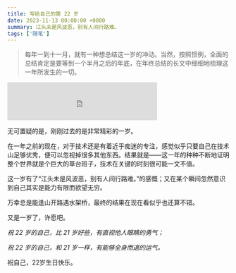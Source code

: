 ```yaml
---
title: 写给自己的第 22 岁
date: 2023-11-13 00:00:00 +0800
summary: 江头未是风波恶，别有人间行路难。
tags: ['随笔']
---
```


> 每年一到十一月，就有一种想总结这一岁的冲动。当然，按照惯例，全面的总结肯定是要等到一个半月之后的年底，在年终总结的长文中细细地梳理这一年所发生的一切。

<iframe frameborder="no" border="0" marginwidth="0" marginheight="0" width='340' height='86' src="https://music.163.com/outchain/player?type=2&id=441102588&auto=1&height=66"></iframe>

无可置疑的是，刚刚过去的是非常精彩的一岁。

在一年之前的现在，对于技术还是有着近乎痴迷的专注，感觉似乎只要自己在技术山足够优秀，便可以忽视掉很多其他东西。结果就是——这一年的种种不断地证明整个世界就是个巨大的草台班子，技术在关键的时刻很可能一文不值。

这一岁有了“江头未是风波恶，别有人间行路难。”的感慨；又在某个瞬间忽然意识到自己其实是能力有限而欲望无穷。

万幸总是能逢山开路遇水架桥，最终的结果在现在看似乎也还算不错。

又是一岁了，许愿吧。

*祝 22 岁的自己，比 21 岁好些，有直视他人眼睛的勇气；*

*祝 22 岁的自己，和 21 岁一样，有能够全身而退的运气。*

祝自己，22岁生日快乐。
